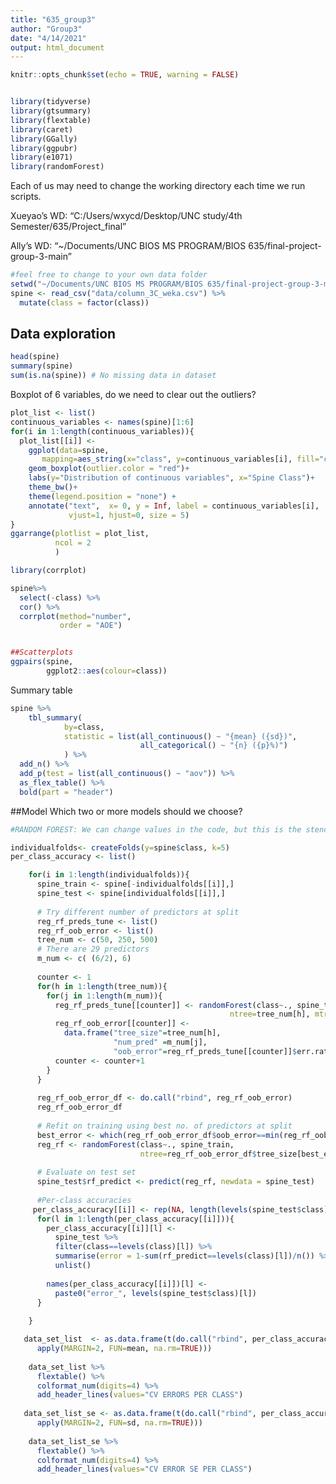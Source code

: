 ```yaml
---
title: "635_group3"
author: "Group3"
date: "4/14/2021"
output: html_document
---
```


```r
knitr::opts_chunk$set(echo = TRUE, warning = FALSE)


library(tidyverse)
library(gtsummary)
library(flextable)
library(caret)
library(GGally)
library(ggpubr)
library(e1071)
library(randomForest)
```

Each of us may need to change the working directory each time we run scripts.

Xueyao's WD: "C:/Users/wxycd/Desktop/UNC study/4th Semester/635/Project_final"

Ally's WD: "~/Documents/UNC BIOS MS PROGRAM/BIOS 635/final-project-group-3-main"

```r
#feel free to change to your own data folder
setwd("~/Documents/UNC BIOS MS PROGRAM/BIOS 635/final-project-group-3-main")
spine <- read_csv("data/column_3C_weka.csv") %>%
  mutate(class = factor(class))
```

## Data exploration

```r
head(spine)
summary(spine)
sum(is.na(spine)) # No missing data in dataset
```

Boxplot of 6 variables, do we need to clear out the outliers?
```r
plot_list <- list()
continuous_variables <- names(spine)[1:6]
for(i in 1:length(continuous_variables)){
  plot_list[[i]] <- 
    ggplot(data=spine, 
       mapping=aes_string(x="class", y=continuous_variables[i], fill="class"))+
    geom_boxplot(outlier.color = "red")+
    labs(y="Distribution of continuous variables", x="Spine Class")+
    theme_bw()+
    theme(legend.position = "none") +
    annotate("text",  x= 0, y = Inf, label = continuous_variables[i], 
             vjust=1, hjust=0, size = 5)
}
ggarrange(plotlist = plot_list, 
          ncol = 2
          )
```
```r
library(corrplot)

spine%>%
  select(-class) %>%
  cor() %>%
  corrplot(method="number",
           order = "AOE")


##Scatterplots
ggpairs(spine, 
        ggplot2::aes(colour=class))
```
Summary table
```r
spine %>%
    tbl_summary(
            by=class,
            statistic = list(all_continuous() ~ "{mean} ({sd})",
                             all_categorical() ~ "{n} ({p}%)")
            ) %>%
  add_n() %>%
  add_p(test = list(all_continuous() ~ "aov")) %>%
  as_flex_table() %>%
  bold(part = "header")
```

##Model
Which two or more models should we choose?
```r
#RANDOM FOREST: We can change values in the code, but this is the stencil that should work for producing errors

individualfolds<- createFolds(y=spine$class, k=5)
per_class_accuracy <- list()

    for(i in 1:length(individualfolds)){
      spine_train <- spine[-individualfolds[[i]],]
      spine_test <- spine[individualfolds[[i]],]
      
      # Try different number of predictors at split
      reg_rf_preds_tune <- list() 
      reg_rf_oob_error <- list()
      tree_num <- c(50, 250, 500)
      # There are 29 predictors
      m_num <- c( (6/2), 6)
      
      counter <- 1
      for(h in 1:length(tree_num)){
        for(j in 1:length(m_num)){
          reg_rf_preds_tune[[counter]] <- randomForest(class~., spine_train,
                                                 ntree=tree_num[h], mtry=m_num[j])
          reg_rf_oob_error[[counter]] <-
            data.frame("tree_size"=tree_num[h],
                       "num_pred" =m_num[j],
                       "oob_error"=reg_rf_preds_tune[[counter]]$err.rate[tree_num[h]])
          counter <- counter+1
        }
      }
      
      reg_rf_oob_error_df <- do.call("rbind", reg_rf_oob_error)
      reg_rf_oob_error_df
      
      # Refit on training using best no. of predictors at split
      best_error <- which(reg_rf_oob_error_df$oob_error==min(reg_rf_oob_error_df$oob_error))
      reg_rf <- randomForest(class~., spine_train,
                             ntree=reg_rf_oob_error_df$tree_size[best_error], mtry=reg_rf_oob_error_df$num_pred[best_error])
      
      # Evaluate on test set
      spine_test$rf_predict <- predict(reg_rf, newdata = spine_test)
     
      #Per-class accuracies
     per_class_accuracy[[i]] <- rep(NA, length(levels(spine_test$class)))
      for(l in 1:length(per_class_accuracy[[i]])){
        per_class_accuracy[[i]][l] <- 
          spine_test %>%
          filter(class==levels(class)[l]) %>%
          summarise(error = 1-sum(rf_predict==levels(class)[l])/n()) %>%
          unlist()
          
        names(per_class_accuracy[[i]])[l] <- 
          paste0("error_", levels(spine_test$class)[l])
      }
  
    }

   data_set_list  <- as.data.frame(t(do.call("rbind", per_class_accuracy) %>%
      apply(MARGIN=2, FUN=mean, na.rm=TRUE)))
   
    data_set_list %>%
      flextable() %>% 
      colformat_num(digits=4) %>%
      add_header_lines(values="CV ERRORS PER CLASS")
    
   data_set_list_se <- as.data.frame(t(do.call("rbind", per_class_accuracy) %>%
      apply(MARGIN=2, FUN=sd, na.rm=TRUE))) 
   
    data_set_list_se %>%
      flextable() %>% 
      colformat_num(digits=4) %>%
      add_header_lines(values="CV ERROR SE PER CLASS")


```